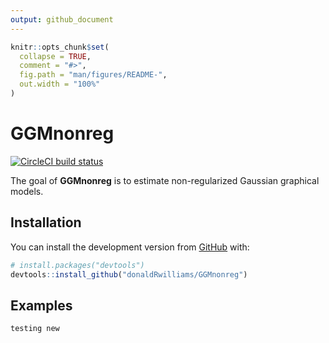 ```yaml
---
output: github_document
---
```


<!-- README.md is generated from README.Rmd. Please edit that file -->

```r
knitr::opts_chunk$set(
  collapse = TRUE,
  comment = "#>",
  fig.path = "man/figures/README-",
  out.width = "100%"
)
```

# GGMnonreg

 
[![CircleCI build status](https://circleci.com/gh/donaldRwilliams/GGMnonreg.svg?style=svg)](https://circleci.com/gh/donaldRwilliams/GGMnonreg)


The goal of **GGMnonreg** is to estimate non-regularized Gaussian graphical models.

## Installation

You can install the development version from [GitHub](https://github.com/) with:

``` r
# install.packages("devtools")
devtools::install_github("donaldRwilliams/GGMnonreg")
```

## Examples
```r
testing new
```

